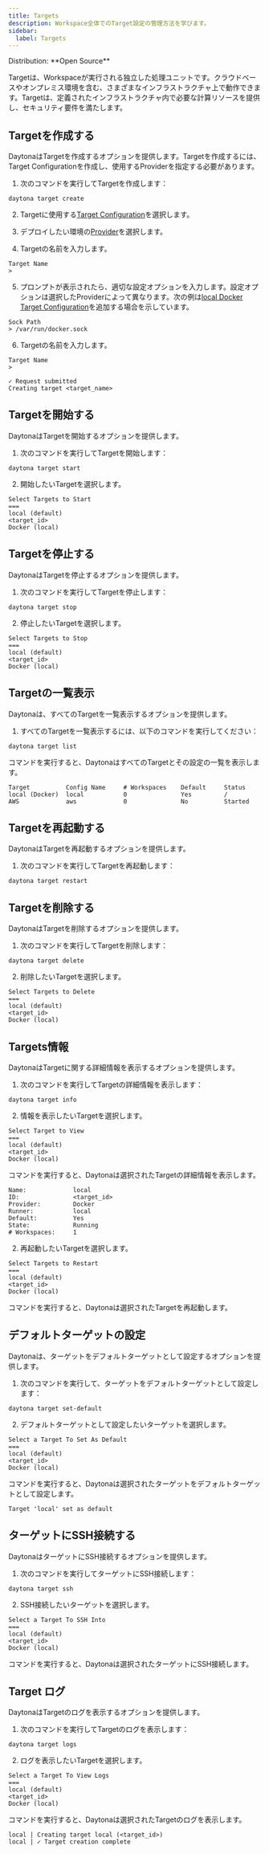 ```yaml
---
title: Targets
description: Workspace全体でのTarget設定の管理方法を学びます。
sidebar:
  label: Targets
---
```



<Label>
  Distribution: **Open Source**
</Label>

Targetは、Workspaceが実行される独立した処理ユニットです。クラウドベースやオンプレミス環境を含む、さまざまなインフラストラクチャ上で動作できます。Targetは、定義されたインフラストラクチャ内で必要な計算リソースを提供し、セキュリティ要件を満たします。

## Targetを作成する

DaytonaはTargetを作成するオプションを提供します。Targetを作成するには、Target Configurationを作成し、使用するProviderを指定する必要があります。

1. 次のコマンドを実行してTargetを作成します：

```shell
daytona target create
```

2. Targetに使用する[Target Configuration](/docs/ja/configuration/target-config)を選択します。

3. デプロイしたい環境の[Provider](/docs/ja/configuration/providers)を選択します。

4. Targetの名前を入力します。

```text
Target Name
>
```

5. プロンプトが表示されたら、適切な設定オプションを入力します。設定オプションは選択したProviderによって異なります。次の例は[local Docker Target Configuration](/docs/ja/configuration/target-config#docker-local)を追加する場合を示しています。

```text
Sock Path
> /var/run/docker.sock
```

6. Targetの名前を入力します。

```text
Target Name
>
```

```text
✓ Request submitted
Creating target <target_name>
```

## Targetを開始する

DaytonaはTargetを開始するオプションを提供します。

1. 次のコマンドを実行してTargetを開始します：

```shell
daytona target start
```

2. 開始したいTargetを選択します。

```text
Select Targets to Start
===
local (default)
<target_id>
Docker (local)
```

## Targetを停止する

DaytonaはTargetを停止するオプションを提供します。

1. 次のコマンドを実行してTargetを停止します：

```shell
daytona target stop
```

2. 停止したいTargetを選択します。

```text
Select Targets to Stop
===
local (default)
<target_id>
Docker (local)
```

## Targetの一覧表示

Daytonaは、すべてのTargetを一覧表示するオプションを提供します。

1. すべてのTargetを一覧表示するには、以下のコマンドを実行してください：

```shell
daytona target list
```

コマンドを実行すると、DaytonaはすべてのTargetとその設定の一覧を表示します。

```text
Target          Config Name     # Workspaces    Default     Status
local (Docker)  local           0               Yes         /
AWS             aws             0               No          Started
```

## Targetを再起動する

DaytonaはTargetを再起動するオプションを提供します。

1. 次のコマンドを実行してTargetを再起動します：

```shell
daytona target restart
```

## Targetを削除する

DaytonaはTargetを削除するオプションを提供します。

1. 次のコマンドを実行してTargetを削除します：

```shell
daytona target delete
```

2. 削除したいTargetを選択します。

```text
Select Targets to Delete
===
local (default)
<target_id>
Docker (local)
```

## Targets情報

DaytonaはTargetに関する詳細情報を表示するオプションを提供します。

1. 次のコマンドを実行してTargetの詳細情報を表示します：

```shell
daytona target info
```

2. 情報を表示したいTargetを選択します。

```text
Select Target to View
===
local (default)
<target_id>
Docker (local)
```

コマンドを実行すると、Daytonaは選択されたTargetの詳細情報を表示します。

```text
Name:             local
ID:               <target_id>
Provider:         Docker
Runner:           local
Default:          Yes
State:            Running
# Workspaces:     1
```

2. 再起動したいTargetを選択します。

```text
Select Targets to Restart
===
local (default)
<target_id>
Docker (local)
```

コマンドを実行すると、Daytonaは選択されたTargetを再起動します。

## デフォルトターゲットの設定

Daytonaは、ターゲットをデフォルトターゲットとして設定するオプションを提供します。

1. 次のコマンドを実行して、ターゲットをデフォルトターゲットとして設定します：

```shell
daytona target set-default
```

2. デフォルトターゲットとして設定したいターゲットを選択します。

```text
Select a Target To Set As Default
===
local (default)
<target_id>
Docker (local)
```

コマンドを実行すると、Daytonaは選択されたターゲットをデフォルトターゲットとして設定します。

```text
Target 'local' set as default
```

## ターゲットにSSH接続する

DaytonaはターゲットにSSH接続するオプションを提供します。

1. 次のコマンドを実行してターゲットにSSH接続します：

```shell
daytona target ssh
```

2. SSH接続したいターゲットを選択します。

```text
Select a Target To SSH Into
===
local (default)
<target_id>
Docker (local)
```

コマンドを実行すると、Daytonaは選択されたターゲットにSSH接続します。

## Target ログ

DaytonaはTargetのログを表示するオプションを提供します。

1. 次のコマンドを実行してTargetのログを表示します：

```shell
daytona target logs
```

2. ログを表示したいTargetを選択します。

```text
Select a Target To View Logs
===
local (default)
<target_id>
Docker (local)
```

コマンドを実行すると、Daytonaは選択されたTargetのログを表示します。

```text
local | Creating target local (<target_id>)
local | ✓ Target creation complete
```
